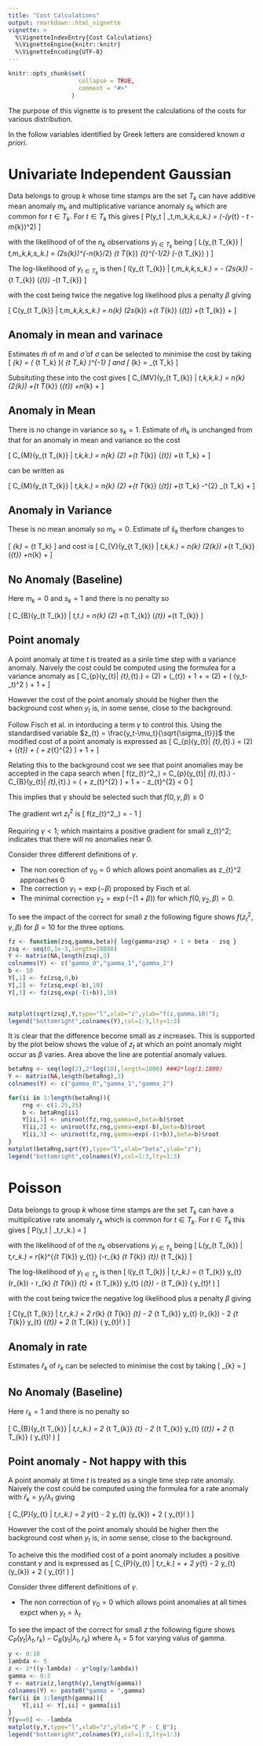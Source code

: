 ```yaml
---
title: "Cost Calculations"
output: rmarkdown::html_vignette
vignette: >
  %\VignetteIndexEntry{Cost Calculations}
  %\VignetteEngine{knitr::knitr}
  %\VignetteEncoding{UTF-8}
---
```


```r
knitr::opts_chunk$set(
                    collapse = TRUE,
                    comment = "#>"
                  )
```

The purpose of this vignette is to present the calculations of the costs for various distribution.

In the follow variables identified by Greek letters are considered known *a priori*.

# Univariate Independent Gaussian

Data belongs to group $k$ whose time stamps are the set $T_{k}$ can have additive mean anomaly $m_{k}$ and multiplicative variance anomaly $s_{k}$ which are common for $t \in T_{k}$.
For $t \in T_{k}$ this gives
\[
P\left(y_t \left| \mu_t,m_k,\sigma_k,s_k\right.\right) = \frac{1}{\sqrt{2\pi\sigma_{t}s_{k}}}\exp\left(-\frac{1}{2\sigma_{t}s_{k}}\left(y_{t} - \mu_t - m_{k}\right)^2\right)
\]

with the likelihood of of the $n_{k}$ observations $y_{t \in T_{k}}$ being
\[
L\left(y_{t \in T_{k}} \left| \mu_t,m_k,\sigma_k,s_k\right.\right) = 
\left(2\pi s_{k}\right)^{-n_{k}/2} 
\prod\limits_{t \in T_{k}} \sigma_{t}^{-1/2}
\exp\left(-\frac{1}{2s_{k}}\sum\limits_{t \in T_{k}} \frac{\left(y_{t} - \mu_t - m_{k}\right)^2}{\sigma_{t}}\right)
\]

The log-likelihood of $y_{t \in T_{k}}$ is then 
\[
l\left(y_{t \in T_{k}} \left| \mu_t,m_k,\sigma_k,s_k\right.\right) = 
-\frac{n_{k}}{2} \log\left(2\pi s_{k}\right)
-\frac{1}{2}\sum\limits_{t \in T_{k}} \log\left(\sigma_{t}\right)
-\frac{1}{2s_{k}}\sum\limits_{t \in T_{k}} \frac{\left(y_{t} - \mu_t - m_{k}\right)^2}{\sigma_{t}}
\]

with the cost being twice the negative log likelihood plus a penalty $\beta$ giving 

\[
C\left(y_{t \in T_{k}} \left| \mu_t,m_k,\sigma_k,s_k\right.\right) = 
n_{k} \log\left(2\pi s_{k}\right)
+\sum\limits_{t \in T_{k}} \log\left(\sigma_{t}\right)
+\frac{1}{s_{k}}\sum\limits_{t \in T_{k}} \frac{\left(y_{t} - \mu_t - m_{k}\right)^2}{\sigma_{t}} + \beta
\]

## Anomaly in mean and varinace

Estimates $\hat{m}$ of $m$ and $\hat{\sigma}$ of $\sigma$ can be selected to minimise the cost by taking
\[
\hat{m}_{k} = \left( \sum\limits_{t \in T_k} \frac{y_t-\mu_t}{\sigma_t} \right)\left(  \sum\limits_{t \in T_k} \frac{1}{\sigma_t}\right)^{-1}
\]
and
\[
\hat{s}_{k} = \frac{1}{n_{k}} \sum\limits_{t \in T_k} \frac{ \left(y_t-\mu_t - \hat{m}_{k}\right)^2}{\sigma_t}
\]

Subsituting these into the cost gives
\[
C_{MV}\left(y_{t \in T_{k}} \left| \mu_t,\hat{m}_k,\sigma_k,\hat{s}_k\right.\right) = 
n_{k} \log\left(2\pi \hat{s}_{k}\right)
+\sum\limits_{t \in T_{k}} \log\left(\sigma_{t}\right)
+n_{k} + \beta
\]

## Anomaly in Mean

There is no change in variance so $s_{k}=1$. Estimate of $\hat{m}_{k}$ is unchanged from that for an anomaly in mean and variance so the cost

\[
C_{M}\left(y_{t \in T_{k}} \left| \mu_t,\hat{m}_k,\sigma_k\right.\right) = 
n_{k} \log\left(2\pi\right)
+\sum\limits_{t \in T_{k}} \log\left(\sigma_{t}\right)
+\sum\limits_{t \in T_k} \frac{ \left(y_t-\mu_t - \hat{m}_{k}\right)^2}{\sigma_t}
+ \beta
\]

can be written as

\[
C_{M}\left(y_{t \in T_{k}} \left| \mu_t,\hat{m}_k,\sigma_k\right.\right) = 
n_{k} \log\left(2\pi\right)
+\sum\limits_{t \in T_{k}} \log\left(\sigma_{t}\right)
+\sum\limits_{t \in T_k} \frac{ \left(y_t-\mu_t\right)^2}{\sigma_t}
-\hat{m}^{2} \sum\limits_{t \in T_k} \frac{ 1}{\sigma_t}
+ \beta
\]

## Anomaly in Variance

These is no mean anomaly so $m_{k}=0$. Estimate of $\hat{s}_{k}$ therfore changes to

\[
\hat{s}_{k} = \frac{1}{n_{k}} \sum\limits_{t \in T_k} \frac{ \left(y_t-\mu_t\right)^2}{\sigma_t}
\]
and cost is
\[
C_{V}\left(y_{t \in T_{k}} \left| \mu_t,\sigma_k,\hat{s}_k\right.\right) = 
n_{k} \log\left(2\pi \hat{s}_{k}\right)
+\sum\limits_{t \in T_{k}} \log\left(\sigma_{t}\right)
+n_{k}
+ \beta
\]

## No Anomaly (Baseline)

Here $m_{k}=0$ and $s_{k}=1$ and there is no penalty so

\[
C_{B}\left(y_{t \in T_{k}} \left| \mu_t,\sigma_t\right.\right) = 
n_{k} \log\left(2\pi \right)
+\sum\limits_{t \in T_{k}} \log\left(\sigma_{t}\right)
+\sum\limits_{t \in T_{k}} \frac{\left(y_{t} - \mu_t\right)^2}{\sigma_{t}} 
\]


## Point anomaly

A point anomaly at time $t$ is treated as a sinle time step with a variance anomaly.
Naively the cost could be computed using the formulea for a variance anomaly as
\[
C_{p}\left(y_{t}\left| \mu_{t},\sigma_{t}\right.\right) = \log\left(2\pi \frac{ \left(y_t-\mu_t\right)^2}{\sigma_t}\right)
+ \log\left(\sigma_{t}\right)
+ 1 + \beta
= \log\left(2\pi\right) + \log \left( \left(y_t-\mu_t\right)^2 \right) + 1 + \beta
\]

However the cost of the point anomaly should be higher then the background cost when $y_{t}$ is, in some sense, close to the background.

Follow Fisch et al. in intorducing a term $\gamma$ to control this.
Using the standardised variable $z_{t} = \frac{y_t-\mu_t}{\sqrt{\sigma_{t}}}$ the modified cost of a point anomaly is expressed as
\[
C_{p}\left(y_{t}\left| \mu_{t},\sigma_{t}\right.\right) = 
\log\left(2\pi\right) + \log\left(\sigma_{t}\right) + \log \left( \gamma + z_{t}^{2} \right) + 1 + \beta
\]

Relating this to the background cost we see that point anomalies may be accepted in the capa search when
\[
f\left(z_{t}^2,\gamma,\beta\right) = C_{p}\left(y_{t}\left| \mu_{t},\sigma_{t}\right.\right) - C_{B}\left(y_{t}\left| \mu_{t},\sigma_{t}\right.\right) = \log \left( \gamma + z_{t}^{2} \right) + 1 + \beta - z_{t}^{2} < 0
\]

This implies that $\gamma$ should be selected such that $f\left(0,\gamma,\beta\right) \geq 0$ 

The gradient wrt $z_{t}^2$ is
\[
\frac{\partial}{\partial z_{t}^2} f\left(z_{t}^2,\gamma,\beta\right)
= \frac{1}{\gamma + z_{t}^{2}} - 1
\]

Requiring $\gamma < 1$; which maintains a positive gradient for small z_{t}^2; indicates that there will no anomalies near 0.

Consider three different definitions of $\gamma$.

- The non corection of $\gamma_{0} = 0$ which allows point anomalies as z_{t}^2 approaches 0
- The correction $\gamma_{1} = \exp\left(-\beta\right)$ proposed by Fisch et al.
- The minimal correction $\gamma_{2} = \exp\left(-\left(1+\beta\right)\right)$ for which $f\left(0,\gamma_{2},\beta\right) = 0$.

To see the impact of the correct for small $z$ the following figure shows 
$f\left(z_{t}^2,\gamma,\beta\right)$ for $\beta=10$ for the three options.

```r
fz <- function(zsq,gamma,beta){ log(gamma+zsq) + 1 + beta - zsq }
zsq <- seq(0,1e-3,length=10000)
Y <- matrix(NA,length(zsq),3)
colnames(Y) <- c("gamma_0","gamma_1","gamma_2")
b <- 10
Y[,1] <- fz(zsq,0,b)
Y[,2] <- fz(zsq,exp(-b),10)
Y[,3] <- fz(zsq,exp(-(1+b)),10)


matplot(sqrt(zsq),Y,type="l",xlab="z",ylab="f(z,gamma,10)");
legend("bottomright",colnames(Y),col=1:3,lty=1:3)
```

It is clear that the difference become small as $z$ increases. This is supported by the plot below shows the value of $z_{t}$ at which an point anomaly might occur as $\beta$ varies. Area above the line are potential anomaly values.

```r
betaRng <- seq(log(2),2*log(10),length=1000) ###2*log(1:1000)
Y <- matrix(NA,length(betaRng),3)
colnames(Y) <- c("gamma_0","gamma_1","gamma_2")

for(ii in 1:length(betaRng)){
    rng <- c(1.25,25)
    b <- betaRng[ii]
    Y[ii,1] <- uniroot(fz,rng,gamma=0,beta=b)$root
    Y[ii,2] <- uniroot(fz,rng,gamma=exp(-b),beta=b)$root
    Y[ii,3] <- uniroot(fz,rng,gamma=exp(-(1+b)),beta=b)$root
}
matplot(betaRng,sqrt(Y),type="l",xlab="beta",ylab="z");
legend("bottomright",colnames(Y),col=1:3,lty=1:3)
```

# Poisson 

Data belongs to group $k$ whose time stamps are the set $T_{k}$ can have a multiplicative rate anomaly $r_{k}$ which is common for $t \in T_{k}$.
For $t \in T_{k}$ this gives
\[
P\left(y_t \left| \lambda_t,r_k\right.\right) = 
\frac{\lambda_{t}^{y_{t}} r_{k}^{y_{t}} \exp\left(-r_{k}\lambda_{t}\right)}{y_{t}!}
\]

with the likelihood of of the $n_{k}$ observations $y_{t \in T_{k}}$ being
\[
L\left(y_{t \in T_{k}} \left| \lambda_t,r_k\right.\right) = 
r_{k}^{\sum\limits_{t \in T_{k}} y_{t}} 
\exp\left(-r_{k} \sum\limits_{t \in T_{k}} \lambda_{t}\right)
\prod\limits_{t \in T_{k}} \frac{
\lambda_{t}^{y_{t}} }{ y_{t}!}
\]

The log-likelihood of $y_{t \in T_{k}}$ is then 
\[
l\left(y_{t \in T_{k}} \left| \lambda_t,r_k\right.\right) = 
\sum\limits_{t \in T_{k}} y_{t} \log\left(r_{k}\right)
- r_{k} \sum\limits_{t \in T_{k}} \lambda_{t}
+ \sum\limits_{t \in T_{k}} y_{t} \log\left(\lambda_{t}\right)
- \sum\limits_{t \in T_{k}} \log\left( y_{t}! \right)
\]

with the cost being twice the negative log likelihood plus a penalty $\beta$ giving 

\[
C\left(y_{t \in T_{k}} \left| \lambda_t,r_k\right.\right) = 
2 r_{k} \sum\limits_{t \in T_{k}} \lambda_{t}
- 2 \sum\limits_{t \in T_{k}} y_{t} \log\left(r_{k}\right)
- 2 \sum\limits_{t \in T_{k}} y_{t} \log\left(\lambda_{t}\right)
+ 2 \sum\limits_{t \in T_{k}} \log\left( y_{t}! \right)
\]

## Anomaly in rate

Estimates $\hat{r}_{k}$ of $r_{k}$ can be selected to minimise the cost by taking
\[
\hat{r}_{k} = \frac{ \sum\limits_{t \in T_{k}} y_{t} }{\sum\limits_{t \in T_{k}} \lambda_{t}}
\]

## No Anomaly (Baseline)

Here $r_{k}=1$ and there is no penalty so

\[
C_{B}\left(y_{t \in T_{k}} \left| \lambda_t,r_k\right.\right) = 
2 \sum\limits_{t \in T_{k}} \lambda_{t}
- 2 \sum\limits_{t \in T_{k}} y_{t} \log\left(\lambda_{t}\right)
+ 2 \sum\limits_{t \in T_{k}} \log\left( y_{t}! \right)
\]


## Point anomaly - Not happy with this

A point anomaly at time $t$ is treated as a single time step rate anomaly.
Naively the cost could be computed using the formulea for a rate anomaly with $\hat{r}_{k} = y_{t}/\lambda_{t}$ giving

\[
C_{P}\left(y_{t} \left| \lambda_t,r_k\right.\right) = 
2 y_{t}
- 2 y_{t} \log\left(y_{k}\right)
+ 2 \log\left( y_{t}! \right)
\]

However the cost of the point anomaly should be higher then the background cost when $y_{t}$ is, in some sense, close to the background.

To acheive this the modified cost of a point anomaly includes a positive constant $\gamma$ and is expressed as
\[
C_{P}\left(y_{t} \left| \lambda_t,r_k\right.\right) = 
\gamma + 2 y_{t}
- 2 y_{t} \log\left(y_{k}\right)
+ 2 \log\left( y_{t}! \right)
\]

Consider three different definitions of $\gamma$.

- The non correction of $\gamma_{0} = 0$ which allows point anomalies at all times expct when $y_{t} = \lambda_{t}$

To see the impact of the correct for small $z$ the following figure shows 
$C_{P}\left(y_{t} \left| \lambda_t,r_k\right.\right) - C_{B}\left(y_{t} \left| \lambda_t,r_k\right.\right)$ where $\lambda_{t}=5$ for varying valus of gamma.


```r
y <- 0:10
lambda <- 5
z <- 2*((y-lambda) - y*log(y/lambda))
gamma <- 0:3
Y <- matrix(z,length(y),length(gamma))
colnames(Y) <- paste0("gamma = ",gamma)
for(ii in 1:length(gamma)){
    Y[,ii] <- Y[,ii] + gamma[ii]
}
Y[y==0] <- -lambda
matplot(y,Y,type="l",xlab="z",ylab="C_P - C_B");
legend("bottomright",colnames(Y),col=1:3,lty=1:3)
```


